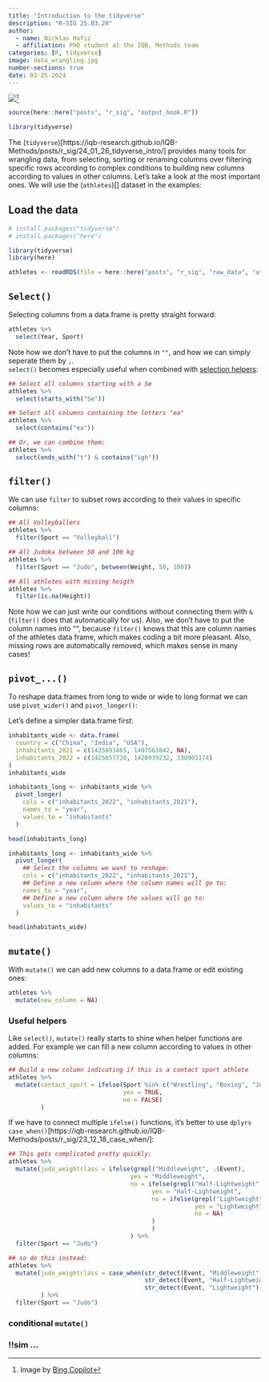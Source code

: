 ```yaml
---
title: "Introduction to the tidyverse"
description: "R-SIG 25.03.24"
author: 
  - name: Nicklas Hafiz
  - affiliation: PhD student at the IQB, Methods team
categories: [R, tidyverse]
image: data_wrangling.jpg
number-sections: true
date: 03-25-2024
---
```


![](data_wrangling.jpg)[^1]

[^1]: Image by [Bing Copilot](https://www.bing.com/images/create/data-wrangling/1-65fd4161357e424ab4710052a455ae76?id=%2bsYYE%2fjAx45kPemp84oShA%3d%3d&view=detailv2&idpp=genimg&idpclose=1&thId=OIG1.63cnYyWZaAlWJaaaluAw&FORM=SYDBIC)

```r
source(here::here("posts", "r_sig", "output_hook.R"))
```

```r
library(tidyverse)
```

The (`tidyverse`)[https://iqb-research.github.io/IQB-Methods/posts/r_sig/24_01_26_tidyverse_intro/] provides many tools for wrangling data, from selecting, sorting or renaming columns over filtering specific rows according to complex conditions to building new columns according to values in other columns. 
Let's take a look at the most important ones. We will use the (`athletes`)[] dataset in the examples:

::: {.callout-caution icon="false" collapse="true"}
## Load the data

```r
# install.packages("tidyverse")
# install.packages("here")

library(tidyverse)
library(here)

athletes <- readRDS(file = here::here("posts", "r_sig", "raw_data", "athletes.rds"))
```
:::


## `Select()`
Selecting columns from a data.frame is pretty straight forward:

```r
athletes %>%
  select(Year, Sport)
```

Note how we don't have to put the columns in `""`, and how we can simply seperate them by `,`.  
`select()` becomes especially useful when combined with [selection helpers](https://dplyr.tidyverse.org/reference/select.html):

```r
## Select all columns starting with a Se
athletes %>%
  select(starts_with("Se"))

## Select all columns containing the letters "ea"
athletes %>%
  select(contains("ea"))

## Or, we can combine them:
athletes %>% 
  select(ends_with("t") & contains("igh"))
```

## `filter()`
We can use `filter` to subset rows according to their values in specific columns: 

```r
## All Volleyballers
athletes %>%
  filter(Sport == "Volleyball")

## All Judoka between 50 and 100 kg
athletes %>%
  filter(Sport == "Judo", between(Weight, 50, 100))

## All athletes with missing heigth
athletes %>%
  filter(is.na(Height))
```

Note how we can just write our conditions without connecting them with `&` (`filter()` does that automatically for us). Also, we don’t have to put the column names into "", because `filter()` knows that this are column names of the athletes data frame, which makes coding a bit more pleasant. Also, missing rows are automatically removed, which makes sense in many cases!

## `pivot_...()`
To reshape data.frames from long to wide or wide to long format we can use `pivot_wider()` and `pivot_longer()`:

Let's define a simpler data.frame first: 

```r
inhabitants_wide <- data.frame(
  country = c("China", "India", "USA"),
  inhabitants_2021 = c(1425893465, 1407563842, NA),
  inhabitants_2022 = c(1425857720, 1420939232, 338903174)
)
inhabitants_wide
```

```r
inhabitants_long <- inhabitants_wide %>%
  pivot_longer(
    cols = c("inhabitants_2022", "inhabitants_2021"),
    names_to = "year",
    values_to = "inhabitants"
  )

head(inhabitants_long)
```

```r
inhabitants_long <- inhabitants_wide %>%
  pivot_longer(
    ## Select the columns we want to reshape:
    cols = c("inhabitants_2022", "inhabitants_2021"),
    ## Define a new column where the column names will go to:
    names_to = "year",
    ## Define a new column where the values will go to:
    values_to = "inhabitants"
  )

head(inhabitants_wide)
```

## `mutate()`
With `mutate()` we can add new columns to a data.frame or edit existing ones:

```r
athletes %>%
  mutate(new_column = NA)
```

### Useful helpers
Like `select()`, `mutate()` really starts to shine when helper functions are added. For example we can fill a new column according to values in other columns:
```r
## Build a new column indicating if this is a contact sport athlete
athletes %>%
  mutate(contact_sport = ifelse(Sport %in% c("Wrestling", "Boxing", "Judo", "Rugby", "Taekwondo", "Rugby Sevens"), 
                                yes = TRUE, 
                                no = FALSE)
         )
```

If we have to connect multiple `ifelse()` functions, it's better to use `dplyrs` `case_when()`[https://iqb-research.github.io/IQB-Methods/posts/r_sig/23_12_18_case_when/]:

```r
## This gets complicated pretty quickly:
athletes %>%
  mutate(judo_weightclass = ifelse(grepl("Middleweight", .$Event), 
                                  yes = "Middleweight", 
                                  no = ifelse(grepl("Half-Lightweight", .$Event), 
                                        yes = "Half-Lightweight", 
                                        no = ifelse(grepl("Lightweight", .$Event), 
                                                    yes = "Lightweight", 
                                                    no = NA)
                                        ) 
                                        )
                                  ) %>% 
  filter(Sport == "Judo")

## so do this instead:
athletes %>%
  mutate(judo_weightclass = case_when(str_detect(Event, "Middleweight") ~ "Middleweight", 
                                      str_detect(Event, "Half-Lightweight") ~ "Half-Lightweight", 
                                      str_detect(Event, "Lightweight") ~ "Lightweight")
         ) %>%
  filter(Sport == "Judo")
```





### conditional `mutate()`


### !!sim ...
